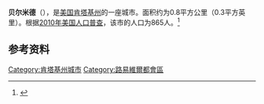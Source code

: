 {{Infobox City 
|chinese_name = 贝尔米德
|official_name = Bellemeade
|image_flag = 
|image_seal = 
|image_skyline = 
|image_map = <!-- 檔案不存在 KYMap-doton-Bellemeade.PNG -->
|map_caption =
|subdivision_type = [[國家|國家]]
|subdivision_name = {{USA}}
|leader_title = 
|leader_name = 
|subdivision_type1 = [[美國行政區劃|州]]
|subdivision_name1 = [[肯塔基州|肯塔基州]]
|subdivision_type2 = [[肯塔基州行政区划|县]]
|subdivision_name2 = Jefferson
|found_date = 
|area_total = 0.8
|area_land = 
|area_water = 
|population_as_of = 2010
|population_total = 865
|population_density = 
|timezone = 
|utc_offset = 
|timezone_DST = 
|utc_offset_DST = 
}}

'''贝尔米德'''（{{lang-en|'''Bellemeade'''}}），是[[美国|美国]][[肯塔基州|肯塔基州]]的一座城市。面积约为0.8平方公里（0.3平方英里）。根据[[2010年美国人口普查|2010年美国人口普查]]，该市的人口为865人。<ref name=census>{{cite web |url = http://www.census.gov/prod/www/abs/decennial/ |title = Census of Population and Housing |publisher = U.S. Census Bureau |accessdate = November 18, 2011 |archive-url = https://web.archive.org/web/20060208103743/http://www.census.gov/prod/www/abs/decennial/ |archive-date = 2006-02-08 |dead-url = yes }}</ref>

== 参考资料 ==
{{reflist}}

[[Category:肯塔基州城市|Category:肯塔基州城市]]
[[Category:路易維爾都會區|Category:路易維爾都會區]]

{{Kentucky-stub}}
